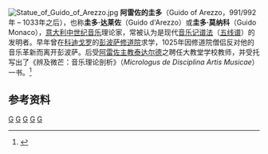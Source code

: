 [[File:Statue_of_Guido_of_Arezzo.jpg|thumb]]
'''阿雷佐的圭多'''（Guido of Arezzo，991/992年 – 1033年之后），也称'''圭多·达莱佐'''（Guido d'Arezzo）或'''圭多·莫纳科'''（Guido Monaco），[[意大利|意大利]][[中世纪|中世纪]][[音乐|音乐]]理论家，常被认为是现代[[音乐记谱法|音乐记谱法]]（[[五线谱|五线谱]]）的发明者。早年曾在[[科迪戈罗|科迪戈罗]]的[[彭波萨修道院|彭波萨修道院]]求学，1025年因修道院僧侣反对他的音乐革新而离开彭波萨。后受[[天主教阿雷佐-科尔托纳-圣塞波尔克罗教区|阿雷佐主教]][[泰达尔德_(阿雷佐主教)|泰达尔德]]之聘任大教堂学校教师，并受托写出了《辨及微芒：音乐理论剖析》（''Micrologus de Disciplina Artis Musicae''）一书。<ref name="大不列颠百科全书">{{cite book |author=  |title=《大不列颠百科全书：国际中文版·第七卷》 |year=1999年4月 |publisher=中国大百科全书出版社 |location=北京 |pages=336页|isbn=7-5000-6060-2 }}</ref>

==参考资料==
{{reflist}}
[[Category:生年不详|G]]
[[Category:卒年不详|G]]
[[Category:意大利音乐家|G]]
[[Category:意大利发明家|G]]
[[Category:记谱法|G]]